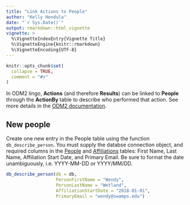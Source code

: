 ```yaml
---
title: "Link Actions to People"
author: "Kelly Hondula"
date: "`r Sys.Date()`"
output: rmarkdown::html_vignette
vignette: >
  %\VignetteIndexEntry{Vignette Title}
  %\VignetteEngine{knitr::rmarkdown}
  %\VignetteEncoding{UTF-8}
---
```


```r
knitr::opts_chunk$set(
  collapse = TRUE,
  comment = "#>"
)
```

In ODM2 lingo, **Actions** (and therefore **Results**) can be linked to **People** through the **ActionBy** table to describe who performed that action. See more details in the [ODM2 documentation](https://github.com/ODM2/ODM2/blob/master/doc/ODM2Docs/core_people.md).

## New people

Create one new entry in the People table using the function `db_describe_person`. You must supply the databse connection object, and required columns in the [People](http://odm2.github.io/ODM2/schemas/ODM2_Current/tables/ODM2Core_People.html) and [Affiliations](http://odm2.github.io/ODM2/schemas/ODM2_Current/tables/ODM2Core_Affiliations.html) tables: First Name, Last Name, Affiliation Start Date, and Primary Email. Be sure to format the date unambiguously, i.e. YYYY-MM-DD or YYYY/MM/DD. 

```r
db_describe_person(db = db, 
                   PersonFirstName = "Wendy", 
                   PersonLastName = "Wetland", 
                   AffiliationStartDate = "2018-01-01", 
                   PrimaryEmail = "wendy@swamps.edu")
```

